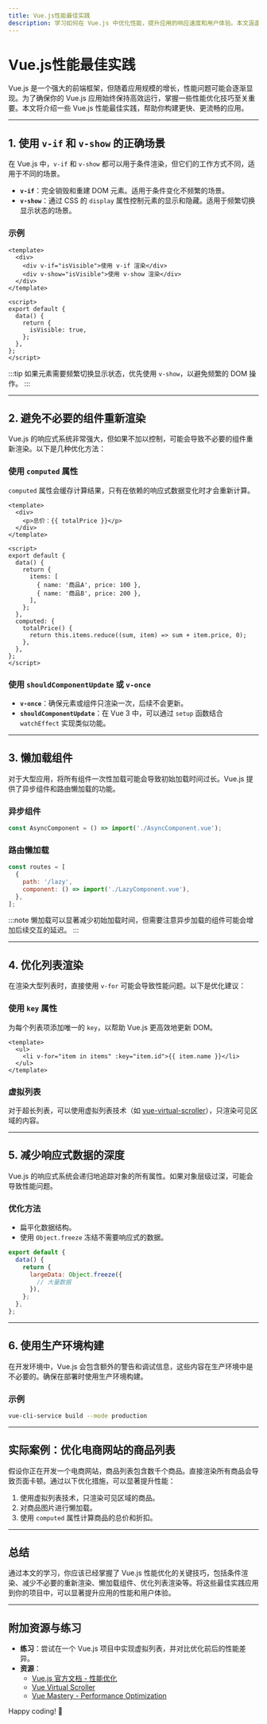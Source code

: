 ```yaml
---
title: Vue.js性能最佳实践
description: 学习如何在 Vue.js 中优化性能，提升应用的响应速度和用户体验。本文涵盖关键的性能优化技巧和实际案例。
---
```


# Vue.js性能最佳实践

Vue.js 是一个强大的前端框架，但随着应用规模的增长，性能问题可能会逐渐显现。为了确保你的 Vue.js 应用始终保持高效运行，掌握一些性能优化技巧至关重要。本文将介绍一些 Vue.js 性能最佳实践，帮助你构建更快、更流畅的应用。

---

## 1. 使用 `v-if` 和 `v-show` 的正确场景

在 Vue.js 中，`v-if` 和 `v-show` 都可以用于条件渲染，但它们的工作方式不同，适用于不同的场景。

- **`v-if`**：完全销毁和重建 DOM 元素。适用于条件变化不频繁的场景。
- **`v-show`**：通过 CSS 的 `display` 属性控制元素的显示和隐藏。适用于频繁切换显示状态的场景。

### 示例
```vue
<template>
  <div>
    <div v-if="isVisible">使用 v-if 渲染</div>
    <div v-show="isVisible">使用 v-show 渲染</div>
  </div>
</template>

<script>
export default {
  data() {
    return {
      isVisible: true,
    };
  },
};
</script>
```

:::tip
如果元素需要频繁切换显示状态，优先使用 `v-show`，以避免频繁的 DOM 操作。
:::

---

## 2. 避免不必要的组件重新渲染

Vue.js 的响应式系统非常强大，但如果不加以控制，可能会导致不必要的组件重新渲染。以下是几种优化方法：

### 使用 `computed` 属性
`computed` 属性会缓存计算结果，只有在依赖的响应式数据变化时才会重新计算。

```vue
<template>
  <div>
    <p>总价：{{ totalPrice }}</p>
  </div>
</template>

<script>
export default {
  data() {
    return {
      items: [
        { name: '商品A', price: 100 },
        { name: '商品B', price: 200 },
      ],
    };
  },
  computed: {
    totalPrice() {
      return this.items.reduce((sum, item) => sum + item.price, 0);
    },
  },
};
</script>
```

### 使用 `shouldComponentUpdate` 或 `v-once`
- **`v-once`**：确保元素或组件只渲染一次，后续不会更新。
- **`shouldComponentUpdate`**：在 Vue 3 中，可以通过 `setup` 函数结合 `watchEffect` 实现类似功能。

---

## 3. 懒加载组件

对于大型应用，将所有组件一次性加载可能会导致初始加载时间过长。Vue.js 提供了异步组件和路由懒加载的功能。

### 异步组件
```javascript
const AsyncComponent = () => import('./AsyncComponent.vue');
```

### 路由懒加载
```javascript
const routes = [
  {
    path: '/lazy',
    component: () => import('./LazyComponent.vue'),
  },
];
```

:::note
懒加载可以显著减少初始加载时间，但需要注意异步加载的组件可能会增加后续交互的延迟。
:::

---

## 4. 优化列表渲染

在渲染大型列表时，直接使用 `v-for` 可能会导致性能问题。以下是优化建议：

### 使用 `key` 属性
为每个列表项添加唯一的 `key`，以帮助 Vue.js 更高效地更新 DOM。

```vue
<template>
  <ul>
    <li v-for="item in items" :key="item.id">{{ item.name }}</li>
  </ul>
</template>
```

### 虚拟列表
对于超长列表，可以使用虚拟列表技术（如 [vue-virtual-scroller](https://github.com/Akryum/vue-virtual-scroller)），只渲染可见区域的内容。

---

## 5. 减少响应式数据的深度

Vue.js 的响应式系统会递归地追踪对象的所有属性。如果对象层级过深，可能会导致性能问题。

### 优化方法
- 扁平化数据结构。
- 使用 `Object.freeze` 冻结不需要响应式的数据。

```javascript
export default {
  data() {
    return {
      largeData: Object.freeze({
        // 大量数据
      }),
    };
  },
};
```

---

## 6. 使用生产环境构建

在开发环境中，Vue.js 会包含额外的警告和调试信息，这些内容在生产环境中是不必要的。确保在部署时使用生产环境构建。

### 示例
```bash
vue-cli-service build --mode production
```

---

## 实际案例：优化电商网站的商品列表

假设你正在开发一个电商网站，商品列表包含数千个商品。直接渲染所有商品会导致页面卡顿。通过以下优化措施，可以显著提升性能：

1. 使用虚拟列表技术，只渲染可见区域的商品。
2. 对商品图片进行懒加载。
3. 使用 `computed` 属性计算商品的总价和折扣。

---

## 总结

通过本文的学习，你应该已经掌握了 Vue.js 性能优化的关键技巧，包括条件渲染、减少不必要的重新渲染、懒加载组件、优化列表渲染等。将这些最佳实践应用到你的项目中，可以显著提升应用的性能和用户体验。

---

## 附加资源与练习

- **练习**：尝试在一个 Vue.js 项目中实现虚拟列表，并对比优化前后的性能差异。
- **资源**：
  - [Vue.js 官方文档 - 性能优化](https://vuejs.org/guide/best-practices/performance.html)
  - [Vue Virtual Scroller](https://github.com/Akryum/vue-virtual-scroller)
  - [Vue Mastery - Performance Optimization](https://www.vuemastery.com/courses/performance-optimization)

Happy coding! 🚀